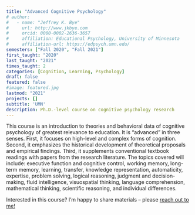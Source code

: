 ```yaml
---
title: "Advanced Cognitive Psychology"
# author:
#   - name: "Jeffrey K. Bye"
#     url: http://www.jkbye.com
#     orcid: 0000-0002-2636-3657
#     affiliation: Educational Psychology, University of Minnesota
#     affiliation-url: https://edpsych.umn.edu/
semesters: ["Fall 2020", "Fall 2021"]
first_taught: "2020"
last_taught: "2021"
times_taught: 2
categories: [Cognition, Learning, Psychology]
draft: false
featured: false
#image: featured.jpg
lastmod: "2021"
projects: []
subtitle: 'UMN'
description: Ph.D.-level course on cognitive psychology research
---
```


This course is an introduction to theories and behavioral data of cognitive psychology of greatest relevance to education. It is "advanced" in three senses. First, it focuses on high-level and complex forms of cognition. Second, it emphasizes the historical development of theoretical proposals and empirical findings. Third, it supplements conventional textbook readings with papers from the research literature. The topics covered will include: executive function and cognitive control, working memory, long-term memory, learning, transfer, knowledge representation, automaticity, expertise, problem solving, logical reasoning, judgment and decision-making, fluid intelligence, visuospatial thinking, language comprehension, mathematical thinking, scientific reasoning, and individual differences.

::: callout-tip
Interested in this course? I'm happy to share materials -- please <a href="mailto:jkbye@csudh.edu">reach out to me! <i class="bi bi-envelope" role='img' aria-label='Email'></i> </a>
:::
